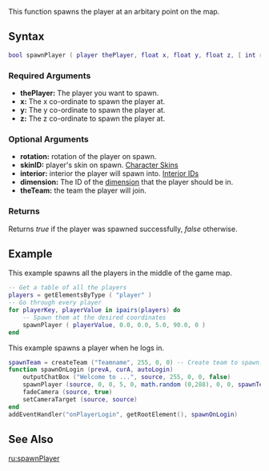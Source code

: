 
{{Server function}}
This function spawns the player at an arbitary point on the map.<br>
{{Note|[[/setCameraTarget.md|setCameraTarget]] must be used to focus on the player. Also, all players have their camera initially faded out after connect. To ensure that the camera is faded in, please do a [[/fadeCamera.md|fadeCamera]] after.}}

==Syntax==
<syntaxhighlight lang="lua">
bool spawnPlayer ( player thePlayer, float x, float y, float z, [ int rotation = 0, int skinID = 0, int interior = 0, int dimension = 0, team theTeam = getPlayerTeam(thePlayer) ] )
</syntaxhighlight>
{{OOP||[[/player.md|player]]:spawn||}}
===Required Arguments===
*'''thePlayer:''' The player you want to spawn.
*'''x:''' The x co-ordinate to spawn the player at.
*'''y:''' The y co-ordinate to spawn the player at.
*'''z:''' The z co-ordinate to spawn the player at.

===Optional Arguments===
*'''rotation:''' rotation of the player on spawn.
*'''skinID:''' player's skin on spawn. [[/Character Skins.md|Character Skins]]
*'''interior:''' interior the player will spawn into. [[/Interior IDs.md|Interior IDs]]
*'''dimension:''' The ID of the [[/dimension.md|dimension]] that the player should be in.
*'''theTeam:''' the team the player will join.

===Returns===
Returns ''true'' if the player was spawned successfully, ''false'' otherwise.

==Example== 
This example spawns all the players in the middle of the game map.
<syntaxhighlight lang="lua">
-- Get a table of all the players
players = getElementsByType ( "player" )
-- Go through every player
for playerKey, playerValue in ipairs(players) do
	-- Spawn them at the desired coordinates
	spawnPlayer ( playerValue, 0.0, 0.0, 5.0, 90.0, 0 )
end
</syntaxhighlight>

This example spawns a player when he logs in.
<syntaxhighlight lang="lua">
spawnTeam = createTeam ("Teamname", 255, 0, 0) -- Create team to spawn.
function spawnOnLogin (prevA, curA, autoLogin)
	outputChatBox ("Welcome to ...", source, 255, 0, 0, false)
	spawnPlayer (source, 0, 0, 5, 0, math.random (0,288), 0, 0, spawnTeam) -- spawns player with random skin
	fadeCamera (source, true)
	setCameraTarget (source, source)
end
addEventHandler("onPlayerLogin", getRootElement(), spawnOnLogin)
</syntaxhighlight>

==See Also==
{{Player_functions}}
[[/ru:spawnPlayer.md|ru:spawnPlayer]]